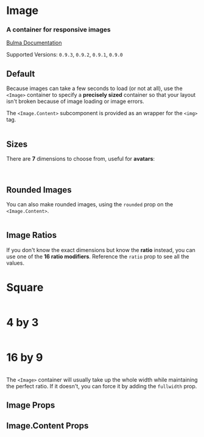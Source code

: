 

<Meta title="Elements/Image" component={Image} />

# Image

### A container for **responsive images**

[Bulma Documentation](https://bulma.io/documentation/elements/image/)

Supported Versions: `0.9.3`, `0.9.2`, `0.9.1`, `0.9.0`

## Default

Because images can take a few seconds to load (or not at all), use the `<Image>` container to specify a **precisely sized** container so that your layout isn't broken because of image loading or image errors.

The `<Image.Content>` subcomponent is provided as an wrapper for the `<img>` tag.

<Canvas>
  <Story name="Default">
    <Image size="128x128">
      <Image.Content src="https://bulma.io/images/placeholders/128x128.png" />
    </Image>
  </Story>
</Canvas>

## Sizes

There are **7** dimensions to choose from, useful for **avatars**:

<Canvas>
  <Story name="Sizes">
    <React.Fragment>
      <Block>
        <Image size="16x16">
          <Image.Content src="https://bulma.io/images/placeholders/16x16.png" />
        </Image>
      </Block>
      <Block>
        <Image size="24x24">
          <Image.Content src="https://bulma.io/images/placeholders/24x24.png" />
        </Image>
      </Block>
      <Block>
        <Image size="32x32">
          <Image.Content src="https://bulma.io/images/placeholders/32x32.png" />
        </Image>
      </Block>
      <Block>
        <Image size="48x48">
          <Image.Content src="https://bulma.io/images/placeholders/48x48.png" />
        </Image>
      </Block>
      <Block>
        <Image size="64x64">
          <Image.Content src="https://bulma.io/images/placeholders/64x64.png" />
        </Image>
      </Block>
      <Block>
        <Image size="96x96">
          <Image.Content src="https://bulma.io/images/placeholders/96x96.png" />
        </Image>
      </Block>
      <Block>
        <Image size="128x128">
          <Image.Content src="https://bulma.io/images/placeholders/128x128.png" />
        </Image>
      </Block>
    </React.Fragment>
  </Story>
</Canvas>

## Rounded Images

You can also make rounded images, using the `rounded` prop on the `<Image.Content>`.

<Canvas>
  <Story name="Rounded">
    <Image size="128x128">
      <Image.Content src="https://bulma.io/images/placeholders/128x128.png" rounded />
    </Image>
  </Story>
</Canvas>

## Image Ratios

If you don't know the exact dimensions but know the **ratio** instead, you can use one of the **16 ratio modifiers**. Reference the `ratio` prop to see all the values.

<Canvas>
  <Story name="Ratios">
    <React.Fragment>
      <Block style={{ maxWidth: '240px' }}>
        <h1>Square</h1>
        <Image ratio="square">
          <Image.Content src="https://bulma.io/images/placeholders/480x480.png" />
        </Image>
      </Block>
      <Block style={{ maxWidth: '240px' }}>
        <h1>4 by 3</h1>
        <Image ratio="4by3">
          <Image.Content src="https://bulma.io/images/placeholders/640x480.png" />
        </Image>
      </Block>
      <Block style={{ maxWidth: '240px' }}>
        <h1>16 by 9</h1>
        <Image ratio="16by9">
          <Image.Content src="https://bulma.io/images/placeholders/640x360.png" />
        </Image>
      </Block>
    </React.Fragment>
  </Story>
</Canvas>

The `<Image>` container will usually take up the whole width while maintaining the perfect ratio.
If it doesn't, you can force it by adding the `fullwidth` prop.

## Image Props

<ArgsTable of={Image} />

## Image.Content Props

<ArgsTable of={Image.Content} />
